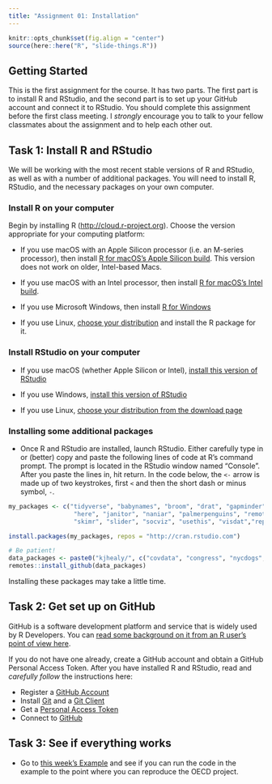 ```yaml
---
title: "Assignment 01: Installation"
---
```


```r
knitr::opts_chunk$set(fig.align = "center")
source(here::here("R", "slide-things.R"))
```

## Getting Started

This is the first assignment for the course. It has two parts. The first part is to install R and RStudio, and the second part is to set up your GitHub account and connect it to RStudio. You should complete this assignment before the first class meeting. I _strongly_ encourage you to talk to your fellow classmates about the assignment and to help each other out.

## Task 1: Install R and RStudio

We will be working with the most recent stable versions of R and RStudio, as well as with a number of additional packages. You will need to install R, RStudio, and the necessary packages on your own computer.

### Install R on your computer

Begin by installing R (<http://cloud.r-project.org>). Choose the version appropriate for your computing platform:


- If you use macOS with an Apple Silicon processor (i.e. an M-series processor), then install [R for macOS's Apple Silicon build](https://cloud.r-project.org/bin/macosx/big-sur-arm64/base/R-4.5.1-arm64.pkg). This version does not work on older, Intel-based Macs.

- If you use macOS with an Intel processor, then install [R for macOS's Intel build](https://cloud.r-project.org/bin/macosx/big-sur-x86_64/base/R-4.5.1-x86_64.pkg).

- If you use Microsoft Windows, then install [R for Windows](https://cloud.r-project.org/bin/windows/base/R-4.5.1-win.exe)

- If you use Linux, [choose your distribution](https://cloud.r-project.org/bin/linux/) and install the R package for it.

### Install RStudio on your computer

- If you use macOS (whether Apple Silicon or Intel), [install this version of RStudio](https://download1.rstudio.org/electron/macos/RStudio-2025.05.1-513.dmg)

- If you use Windows, [install this version of RStudio](https://download1.rstudio.org/electron/windows/RStudio-2025.05.1-513.exe)

- If you use Linux, [choose your distribution from the download page](https://posit.co/download/rstudio-desktop/)

### Installing some additional packages

- Once R and RStudio are installed, launch RStudio. Either carefully type in or (better) copy and paste the following lines of code at R’s command prompt. The prompt is located in the RStudio window named “Console”. After you paste the lines in, hit return. In the code below, the `<-` arrow is made up of two keystrokes, first `<` and then the short dash or minus symbol, `-`.


```R
my_packages <- c("tidyverse", "babynames", "broom", "drat", "gapminder",
                  "here", "janitor", "naniar", "palmerpenguins", "remotes",
                  "skimr", "slider", "socviz", "usethis", "visdat","reprex", "tinytex")

install.packages(my_packages, repos = "http://cran.rstudio.com")

# Be patient!
data_packages <- paste0("kjhealy/", c("covdata", "congress", "nycdogs", "ukelection2019", "uscenpops"))
remotes::install_github(data_packages)

```

Installing these packages may take a little time.


## Task 2: Get set up on GitHub

GitHub is a software development platform and service that is widely used by R Developers. You can [read some background on it from an R user's point of view here](https://peerj.com/preprints/3159v2/).

If you do not have one already, create a GitHub account and obtain a GitHub Personal Access Token. After you have installed R and RStudio, read and _carefully follow_ the instructions here:

- Register a [GitHub Account](https://happygitwithr.com/github-acct.html)
- Install [Git](https://happygitwithr.com/install-git) and a [Git Client](https://happygitwithr.com/git-client.html)
- Get a [Personal Access Token](https://happygitwithr.com/https-pat)
- Connect to [GitHub](https://happygitwithr.com/push-pull-github.html)

## Task 3: See if everything works

- Go to [this week's Example](../example/01-example-oecd.qmd) and see if you can run the code in the example to the point where you can reproduce the OECD project.
